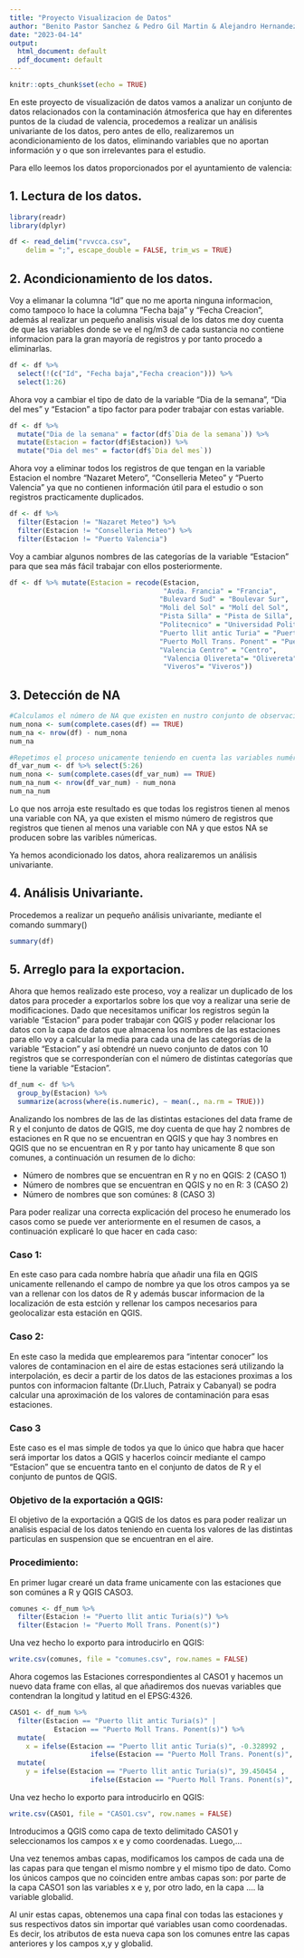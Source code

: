 ```yaml
---
title: "Proyecto Visualizacion de Datos"
author: "Benito Pastor Sanchez & Pedro Gil Martin & Alejandro Hernandez Beneito   & Rosa Martinez Enrich & Jorge Albalat Luengo"
date: "2023-04-14"
output:
  html_document: default
  pdf_document: default
---
```


```r
knitr::opts_chunk$set(echo = TRUE)
```

En este proyecto de visualización de datos vamos a analizar un conjunto de datos relacionados con la contaminación átmosferica que hay en diferentes puntos de la ciudad de valencia, procedemos a realizar un análisis univariante de los datos, pero antes de ello, realizaremos un acondicionamiento de los datos, eliminando variables que no aportan información y o que son irrelevantes para el estudio.

Para ello leemos los datos proporcionados por el ayuntamiento de valencia:

## 1. Lectura de los datos.

```r
library(readr)
library(dplyr)

df <- read_delim("rvvcca.csv", 
    delim = ";", escape_double = FALSE, trim_ws = TRUE)
```

## 2. Acondicionamiento de los datos.

Voy a elimanar la columna "Id" que no me aporta ninguna informacion, como tampoco lo hace la columna "Fecha baja" y "Fecha Creacion", además al realizar un pequeño analisis visual de los datos me doy cuenta de que las variables donde se ve el ng/m3 de cada sustancia no contiene informacion para la gran mayoría de registros y por tanto procedo a eliminarlas.

```r
df <- df %>% 
  select(!(c("Id", "Fecha baja","Fecha creacion"))) %>%
  select(1:26)
```

Ahora voy a cambiar el tipo de dato de la variable "Dia de la semana", "Dia del mes" y "Estacion" a tipo factor para poder trabajar con estas variable.

```r
df <- df %>% 
  mutate("Dia de la semana" = factor(df$`Dia de la semana`)) %>%
  mutate(Estacion = factor(df$Estacion)) %>% 
  mutate("Dia del mes" = factor(df$`Dia del mes`))
```

Ahora voy a eliminar todos los registros de que tengan en la variable Estacion el nombre "Nazaret Metero", "Conselleria Meteo" y "Puerto Valencia" ya que no contienen información útil para el estudio o son registros practicamente duplicados.

```r
df <- df %>% 
  filter(Estacion != "Nazaret Meteo") %>% 
  filter(Estacion != "Conselleria Meteo") %>% 
  filter(Estacion != "Puerto Valencia") 
```

Voy a cambiar algunos nombres de las categorías de la variable "Estacion" para que sea más fácil trabajar con ellos posteriormente.

```r
df <- df %>% mutate(Estacion = recode(Estacion,
                                      "Avda. Francia" = "Francia",
                                     "Bulevard Sud" = "Boulevar Sur",
                                     "Moli del Sol" = "Molí del Sol",
                                     "Pista Silla" = "Pista de Silla",
                                     "Politecnico" = "Universidad Politécnica",
                                     "Puerto llit antic Turia" = "Puerto llit antic Turia(s)",
                                     "Puerto Moll Trans. Ponent" = "Puerto Moll Trans. Ponent(s)",
                                     "Valencia Centro" = "Centro",
                                      "Valencia Olivereta"= "Olivereta",
                                      "Viveros"= "Viveros")) 

```

## 3. Detección de NA

```r
#Calculamos el número de NA que existen en nustro conjunto de observaciones.
num_nona <- sum(complete.cases(df) == TRUE)
num_na <- nrow(df) - num_nona
num_na

#Repetimos el proceso unicamente teniendo en cuenta las variables numéricas.
df_var_num <- df %>% select(5:26)
num_nona <- sum(complete.cases(df_var_num) == TRUE)
num_na_num <- nrow(df_var_num) - num_nona
num_na_num
```

Lo que nos arroja este resultado es que todas los registros tienen al menos una variable con NA, ya que existen el mismo número de registros que registros que tienen al menos una variable con NA y que estos NA se producen sobre las varibles númericas.

Ya hemos acondicionado los datos, ahora realizaremos un análisis univariante.

## 4. Análisis Univariante.

Procedemos a realizar un pequeño análisis univariante, mediante el comando summary()

```r
summary(df)
```

## 5. Arreglo para la exportacion.

Ahora que hemos realizado este proceso, voy a realizar un duplicado de los datos para proceder a exportarlos sobre los que voy a realizar una serie de modificaciones. Dado que necesitamos unificar los registros según la variable "Estacion" para poder trabajar con QGIS y poder relacionar los datos con la capa de datos que almacena los nombres de las estaciones para ello voy a calcular la media para cada una de las categorías de la variable "Estacion" y así obtendré un nuevo conjunto de datos con 10 registros que se corresponderían con el número de distintas categorías que tiene la variable "Estacion".

```r
df_num <- df %>% 
  group_by(Estacion) %>% 
  summarize(across(where(is.numeric), ~ mean(., na.rm = TRUE))) 

```

Analizando los nombres de las de las distintas estaciones del data frame de R y el conjunto de datos de QGIS, me doy cuenta de que hay 2 nombres de estaciones en R que no se encuentran en QGIS y que hay 3 nombres en QGIS que no se encuentran en R y por tanto hay unicamente 8 que son comunes, a continuación un resumen de lo dicho:

-   Número de nombres que se encuentran en R y no en QGIS: 2 (CASO 1)
-   Número de nombres que se encuentran en QGIS y no en R: 3 (CASO 2)
-   Número de nombres que son comúnes: 8 (CASO 3)

Para poder realizar una correcta explicación del proceso he enumerado los casos como se puede ver anteriormente en el resumen de casos, a continuación explicaré lo que hacer en cada caso:

### Caso 1:

En este caso para cada nombre habría que añadir una fila en QGIS unicamente rellenando el campo de nombre ya que los otros campos ya se van a rellenar con los datos de R y además buscar informacion de la localización de esta estción y rellenar los campos necesarios para geolocalizar esta estación en QGIS.

### Caso 2:

En este caso la medida que emplearemos para "intentar conocer" los valores de contaminacion en el aire de estas estaciones será utilizando la interpolación, es decir a partir de los datos de las estaciones proximas a los puntos con informacion faltante (Dr.Lluch, Patraix y Cabanyal) se podra calcular una aproximación de los valores de contaminación para esas estaciones.

### Caso 3

Este caso es el mas simple de todos ya que lo único que habra que hacer será importar los datos a QGIS y hacerlos coincir mediante el campo "Estacion" que se encuentra tanto en el conjunto de datos de R y el conjunto de puntos de QGIS.

### Objetivo de la exportación a QGIS:

El objetivo de la exportación a QGIS de los datos es para poder realizar un analisis espacial de los datos teniendo en cuenta los valores de las distintas particulas en suspension que se encuentran en el aire.

### Procedimiento:

En primer lugar crearé un data frame unicamente con las estaciones que son comúnes a R y QGIS CASO3.

```r
comunes <- df_num %>% 
  filter(Estacion != "Puerto llit antic Turia(s)") %>%
  filter(Estacion != "Puerto Moll Trans. Ponent(s)") 
```

Una vez hecho lo exporto para introducirlo en QGIS:

```r
write.csv(comunes, file = "comunes.csv", row.names = FALSE)
```

Ahora cogemos las Estaciones correspondientes al CASO1 y hacemos un nuevo data frame con ellas, al que añadiremos dos nuevas variables que contendran la longitud y latitud en el EPSG:4326.

```r
CASO1 <- df_num %>% 
  filter(Estacion == "Puerto llit antic Turia(s)" | 
           Estacion == "Puerto Moll Trans. Ponent(s)") %>%
  mutate(
    x = ifelse(Estacion == "Puerto llit antic Turia(s)", -0.328992 ,
                    ifelse(Estacion == "Puerto Moll Trans. Ponent(s)", -0.323220, NA))) %>%
  mutate(
    y = ifelse(Estacion == "Puerto llit antic Turia(s)", 39.450454 ,
                    ifelse(Estacion == "Puerto Moll Trans. Ponent(s)", 39.459204, NA)))
```

Una vez hecho lo exporto para introducirlo en QGIS:

```r
write.csv(CASO1, file = "CASO1.csv", row.names = FALSE)
```

Introducimos a QGIS como capa de texto delimitado CASO1 y seleccionamos los campos x e y como coordenadas. Luego,...

Una vez tenemos ambas capas, modificamos los campos de cada una de las capas para que tengan el mismo nombre y el mismo tipo de dato. Como los únicos campos que no coinciden entre ambas capas son: por parte de la capa CASO1 son las variables x e y, por otro lado, en la capa .... la variable globalid.

Al unir estas capas, obtenemos una capa final con todas las estaciones y sus respectivos datos sin importar qué variables usan como coordenadas. Es decir, los atributos de esta nueva capa son los comunes entre las capas anteriores y los campos x,y y globalid.
